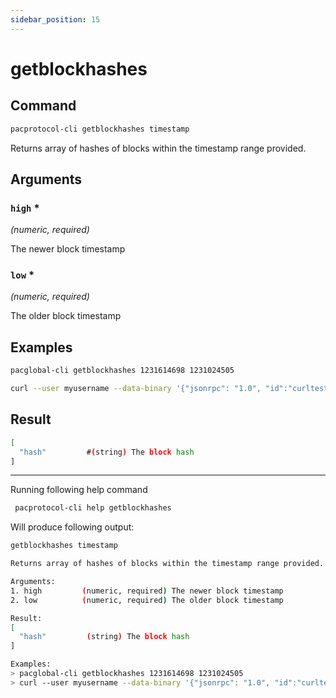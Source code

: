 ```yaml
---
sidebar_position: 15
---
```


# getblockhashes
## Command

```bash
pacprotocol-cli getblockhashes timestamp
```

Returns array of hashes of blocks within the timestamp range provided.



## Arguments

### `high` <span class='asterisk'>*</span>
*(numeric, required)*

The newer block timestamp


### `low` <span class='asterisk'>*</span>
*(numeric, required)*

The older block timestamp


## Examples
```bash
pacglobal-cli getblockhashes 1231614698 1231024505
```

```bash
curl --user myusername --data-binary '{"jsonrpc": "1.0", "id":"curltest", "method": "getblockhashes", "params": [1231614698, 1231024505] }' -H 'content-type: text/plain;' http://127.0.0.1:1111/
```
## Result
```bash
[
  "hash"         #(string) The block hash
]
```


___

Running following help command
```bash
 pacprotocol-cli help getblockhashes
```
Will produce following output:


```bash
getblockhashes timestamp

Returns array of hashes of blocks within the timestamp range provided.

Arguments:
1. high         (numeric, required) The newer block timestamp
2. low          (numeric, required) The older block timestamp

Result:
[
  "hash"         (string) The block hash
]

Examples:
> pacglobal-cli getblockhashes 1231614698 1231024505
> curl --user myusername --data-binary '{"jsonrpc": "1.0", "id":"curltest", "method": "getblockhashes", "params": [1231614698, 1231024505] }' -H 'content-type: text/plain;' http://127.0.0.1:1111/

```

